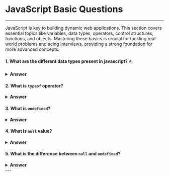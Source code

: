 
<Head>
  <title>JavaScript | Frontend.wiki</title>
</Head>

# JavaScript Basic Questions

---

JavaScript is key to building dynamic web applications. This section covers essential topics like variables, data types, operators, control structures, functions, and objects. Mastering these basics is crucial for tackling real-world problems and acing interviews, providing a strong foundation for more advanced concepts.

#### 1. What are the different data types present in javascript? ⭐

<details>
  <summary>
    <strong>Answer</strong>
  </summary>
  JavaScript provides various data types to work. These can be broadly classified into **Primitive** and **Non-Primitive** types.

**Primitive** types are immutable and stored directly in the stack.

- **String**: Represents textual data (a sequence of characters).
  ```js
  let name = "John";
  ```
- **Number**: Represents both integer and floating-point numbers.
  ```js
  let age = 25;
  let score = 99.5;
  ```
- **Boolean**: Represents a logical value: `true` or `false`.
  ```js
  let isLoggedIn = true;
  ```
- **Undefined**: A variable that has been declared but not yet assigned a value.
  ```js
  let x;
  console.log(x); // undefined
  ```
- **Null**: Represents an explicitly empty or non-existent value.

  ```js
  let emptyValue = null;
  ```
- **Symbol**: A unique and immutable value, typically used as object keys.

  ```js
  let uniqueKey = Symbol("key");
  ```

**Non-Primitive** types are mutable and stored in the heap.

- **Object**: Used to store collections of data and more complex entities.

  ```js
  let person = {
    name: "John",
    age: 30,
  };
  ```
- **Array**: A special type of object used for storing ordered collections of values.

  ```js
  let fruits = ["Apple", "Banana", "Cherry"];
  ```

</details>


#### 2. What is `typeof` operator?

<details>
  <summary>
    <strong>Answer</strong>
  </summary>
  The `typeof` operator in JavaScript is used to determine the type of a value or variable. It returns a string indicating the data type of the operand.
  ```javascript
    typeof "Tushar Surve"; // Returns "string"
    typeof 2; // Returns "number"
    typeof [1, 2, 3]; // Returns "object" because all arrays are also objects
    typeof typeof 2; // Returns "string" because the expression typeof 2 returns "number" (string), and applying typeof to that string returns "string"
    ```
</details>

#### 3. What is `undefined`?

<details>
  <summary>
    <strong>Answer</strong>
  </summary>
  The `undefined` property indicates that a variable has been declared but not initialized yet. The type of undefined is undefined too.

    ```javascript
    var user;
    console.log(typeof user); //undefined
    ```
</details>

#### 4. What is `null` value?

<details>
  <summary>
    <strong>Answer</strong>
  </summary>
  The value null represents the intentional absence of any object value. It is one of JavaScript's primitive values. The type of null value is object.

    ```javascript
    var user = null;
    console.log(typeof user); //object
    ```
</details>

#### 5. What is the difference between `null` and `undefined`?

<details>
  <summary>
    <strong>Answer</strong>
  </summary>
Below are the main differences between null and undefined,

    | Null                                                                                            | Undefined                                                                                               |
    | ----------------------------------------------------------------------------------------------- | ------------------------------------------------------------------------------------------------------- |
    | It is an assignment value which indicates that variable points to no object.                    | Represents a variable that has been declared but not assigned a value |
    | Type of null is object                                                                          | Type of undefined is undefined                                                                          |
    | The null value is a primitive value that represents the null, empty, or non-existent reference. | The undefined value is a primitive value used when a variable has not been initialized or a function has no return value.            |
</details>
---